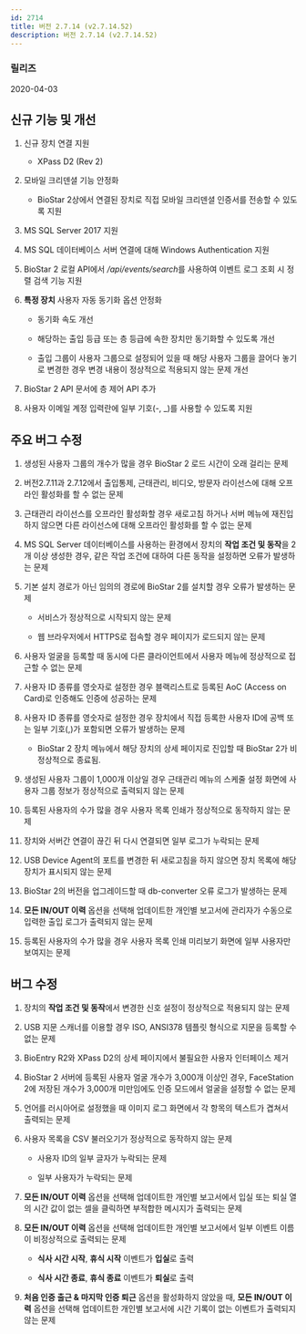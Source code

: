 ```yaml
---
id: 2714
title: 버전 2.7.14 (v2.7.14.52)
description: 버전 2.7.14 (v2.7.14.52)
---
```


### 릴리즈

2020-04-03

## 신규 기능 및 개선

1. 신규 장치 연결 지원

    * XPass D2 (Rev 2)

1. 모바일 크리덴셜 기능 안정화

    * BioStar 2상에서 연결된 장치로 직접 모바일 크리덴셜 인증서를 전송할 수 있도록 지원

1. MS SQL Server 2017 지원

1. MS SQL 데이터베이스 서버 연결에 대해 Windows Authentication 지원

1. BioStar 2 로컬 API에서 */api/events/search*를 사용하여 이벤트 로그 조회 시 정렬 검색 기능 지원

1. **특정 장치** 사용자 자동 동기화 옵션 안정화

    * 동기화 속도 개선

    * 해당하는 출입 등급 또는 층 등급에 속한 장치만 동기화할 수 있도록 개선

    * 출입 그룹이 사용자 그룹으로 설정되어 있을 때 해당 사용자 그룹을 끌어다 놓기로 변경한 경우 변경 내용이 정상적으로 적용되지 않는 문제 개선

1. BioStar 2 API 문서에 층 제어 API 추가

1. 사용자 이메일 계정 입력란에 일부 기호(-, _)를 사용할 수 있도록 지원
    
## 주요 버그 수정

1. 생성된 사용자 그룹의 개수가 많을 경우 BioStar 2 로드 시간이 오래 걸리는 문제

1. 버전2.7.11과 2.7.12에서 출입통제, 근태관리, 비디오, 방문자 라이선스에 대해 오프라인 활성화를 할 수 없는 문제

1. 근태관리 라이선스를 오프라인 활성화할 경우 새로고침 하거나 서버 메뉴에 재진입하지 않으면 다른 라이선스에 대해 오프라인 활성화를 할 수 없는 문제

1. MS SQL Server 데이터베이스를 사용하는 환경에서 장치의 **작업 조건 및 동작**을 2개 이상 생성한 경우, 같은 작업 조건에 대하여 다른 동작을 설정하면 오류가 발생하는 문제

1. 기본 설치 경로가 아닌 임의의 경로에 BioStar 2를 설치할 경우 오류가 발생하는 문제

    * 서비스가 정상적으로 시작되지 않는 문제

    * 웹 브라우저에서 HTTPS로 접속할 경우 페이지가 로드되지 않는 문제

1. 사용자 얼굴을 등록할 때 동시에 다른 클라이언트에서 사용자 메뉴에 정상적으로 접근할 수 없는 문제

1. 사용자 ID 종류를 영숫자로 설정한 경우 블랙리스트로 등록된 AoC (Access on Card)로 인증해도 인증에 성공하는 문제

1. 사용자 ID 종류를 영숫자로 설정한 경우 장치에서 직접 등록한 사용자 ID에 공백 또는 일부 기호(,)가 포함되면 오류가 발생하는 문제

    * BioStar 2 장치 메뉴에서 해당 장치의 상세 페이지로 진입할 때 BioStar 2가 비정상적으로 종료됨.

1. 생성된 사용자 그룹이 1,000개 이상일 경우 근태관리 메뉴의 스케줄 설정 화면에 사용자 그룹 정보가 정상적으로 출력되지 않는 문제

1. 등록된 사용자의 수가 많을 경우 사용자 목록 인쇄가 정상적으로 동작하지 않는 문제

1. 장치와 서버간 연결이 끊긴 뒤 다시 연결되면 일부 로그가 누락되는 문제

1. USB Device Agent의 포트를 변경한 뒤 새로고침을 하지 않으면 장치 목록에 해당 장치가 표시되지 않는 문제

1. BioStar 2의 버전을 업그레이드할 때 db-converter 오류 로그가 발생하는 문제

1. **모든 IN/OUT 이력** 옵션을 선택해 업데이트한 개인별 보고서에 관리자가 수동으로 입력한 출입 로그가 출력되지 않는 문제

1. 등록된 사용자의 수가 많을 경우 사용자 목록 인쇄 미리보기 화면에 일부 사용자만 보여지는 문제

## 버그 수정

1. 장치의 **작업 조건 및 동작**에서 변경한 신호 설정이 정상적으로 적용되지 않는 문제

1. USB 지문 스캐너를 이용할 경우 ISO, ANSI378 템플릿 형식으로 지문을 등록할 수 없는 문제

1. BioEntry R2와 XPass D2의 상세 페이지에서 불필요한 사용자 인터페이스 제거

1. BioStar 2 서버에 등록된 사용자 얼굴 개수가 3,000개 이상인 경우, FaceStation 2에 저장된 개수가 3,000개 미만임에도 인증 모드에서 얼굴을 설정할 수 없는 문제

1. 언어를 러시아어로 설정했을 때 이미지 로그 화면에서 각 항목의 텍스트가 겹쳐서 출력되는 문제

1. 사용자 목록을 CSV 불러오기가 정상적으로 동작하지 않는 문제

    * 사용자 ID의 일부 글자가 누락되는 문제

    * 일부 사용자가 누락되는 문제

1.  **모든 IN/OUT 이력** 옵션을 선택해 업데이트한 개인별 보고서에서 입실 또는 퇴실 열의 시간 값이 없는 셀을 클릭하면 부적합한 메시지가 출력되는 문제

1.  **모든 IN/OUT 이력** 옵션을 선택해 업데이트한 개인별 보고서에서 일부 이벤트 이름이 비정상적으로 출력되는 문제

    * **식사 시간 시작**, **휴식 시작** 이벤트가 **입실**로 출력

    * **식사 시간 종료**, **휴식 종료** 이벤트가 **퇴실**로 출력

1. **처음 인증 출근 & 마지막 인증 퇴근** 옵션을 활성화하지 않았을 때, **모든 IN/OUT 이력** 옵션을 선택해 업데이트한 개인별 보고서에 시간 기록이 없는 이벤트가 출력되지 않는 문제